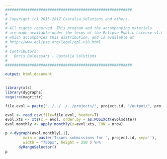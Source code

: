 ```yaml
---
#########################################################
#
# Copyright (c) 2015-2017 Castalia Solutions and others.
#
# All rights reserved. This program and the accompanying materials
# are made available under the terms of the Eclipse Public License v1.0
# which accompanies this distribution, and is available at
# http://www.eclipse.org/legal/epl-v10.html
#
# Contributors:
#   Boris Baldassari - Castalia Solutions
#
#########################################################

output: html_document
---
```


```r

library(xts)
library(dygraphs)
require(magrittr)

file.evol = paste("../../../../projects/", project.id, "/output/", project.id, "_bugzilla_evol.csv", sep="")

evol <- read.csv(file=file.evol, header=T)
evol.xts <- xts(x = evol, order.by = as.POSIXct(evol$date))
evol.monthly <- apply.monthly(x=evol.xts, FUN = nrow)

p <-dygraph(evol.monthly[,1],
        main = paste('Issues submissions for ', project.id, sep=''),
        width = "750px", height = 250 ) %>%
      dyRangeSelector()
p
```

